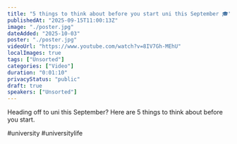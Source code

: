 ```yaml
---
title: "5 things to think about before you start uni this September 🎓"
publishedAt: "2025-09-15T11:00:13Z"
image: "./poster.jpg"
dateAdded: "2025-10-03"
poster: "./poster.jpg"
videoUrl: "https://www.youtube.com/watch?v=8IV7Gh-MEhU"
localImages: true
tags: ["Unsorted"]
categories: ["Video"]
duration: "0:01:10"
privacyStatus: "public"
draft: true
speakers: ["Unsorted"]
---
```

Heading off to uni this September? Here are 5 things to think about before you start. 

#university #universitylife
